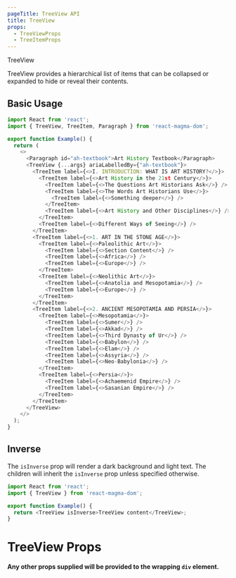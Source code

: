 ```yaml
---
pageTitle: TreeView API
title: TreeView
props:
  - TreeViewProps
  - TreeItemProps
---
```


<DocsHeading type="api">TreeView</DocsHeading>

TreeView provides a hierarchical list of items that can be collapsed or expanded to hide or reveal their contents.

## Basic Usage

```typescript
import React from 'react';
import { TreeView, TreeItem, Paragraph } from 'react-magma-dom';

export function Example() {
  return (
    <>
      <Paragraph id="ah-textbook">Art History Textbook</Paragraph>
      <TreeView {...args} ariaLabelledBy={"ah-textbook"}>
        <TreeItem label={<>I. INTRODUCTION: WHAT IS ART HISTORY?</>}>
          <TreeItem label={<>Art History in the 21st Century</>}>
            <TreeItem label={<>The Questions Art Historians Ask</>} />
            <TreeItem label={<>The Words Art Historians Use</>}>
              <TreeItem label={<>Something deeper</>} />
            </TreeItem>
            <TreeItem label={<>Art History and Other Disciplines</>} />
          </TreeItem>
          <TreeItem label={<>Different Ways of Seeing</>} />
        </TreeItem>
        <TreeItem label={<>1. ART IN THE STONE AGE</>}>
          <TreeItem label={<>Paleolithic Art</>}>
            <TreeItem label={<>Section Content</>} />
            <TreeItem label={<>Africa</>} />
            <TreeItem label={<>Europe</>} />
          </TreeItem>
          <TreeItem label={<>Neolithic Art</>}>
            <TreeItem label={<>Anatolia and Mesopotamia</>} />
            <TreeItem label={<>Europe</>} />
          </TreeItem>
        </TreeItem>
        <TreeItem label={<>2. ANCIENT MESOPOTAMIA AND PERSIA</>}>
          <TreeItem label={<>Mesopotamia</>}>
            <TreeItem label={<>Sumer</>} />
            <TreeItem label={<>Akkad</>} />
            <TreeItem label={<>Third Dynasty of Ur</>} />
            <TreeItem label={<>Babylon</>} />
            <TreeItem label={<>Elam</>} />
            <TreeItem label={<>Assyria</>} />
            <TreeItem label={<>Neo-Babylonia</>} />
          </TreeItem>
          <TreeItem label={<>Persia</>}>
            <TreeItem label={<>Achaemenid Empire</>} />
            <TreeItem label={<>Sasanian Empire</>} />
          </TreeItem>
        </TreeItem>
      </TreeView>
    </>
  );
}
```

## Inverse

The `isInverse` prop will render a dark background and light text. The children will
inherit the `isInverse` prop unless specified otherwise.

```typescript
import React from 'react';
import { TreeView } from 'react-magma-dom';

export function Example() {
  return <TreeView isInverse>TreeView content</TreeView>;
}
```

# TreeView Props

**Any other props supplied will be provided to the wrapping `div` element.**

<TreeViewProps />
